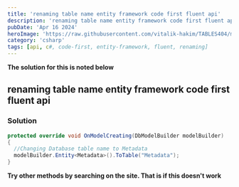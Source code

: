 ```yaml
---
title: 'renaming table name entity framework code first fluent api'
description: 'renaming table name entity framework code first fluent api'
pubDate: 'Apr 16 2024'
heroImage: 'https://raw.githubusercontent.com/vitalik-hakim/TABLES404/main/error_b/c%23.png'
category: 'csharp'
tags: [api, c#, code-first, entity-framework, fluent, renaming]
---
```


**The solution for this is noted below**

## renaming table name entity framework code first fluent api

### Solution

```csharp
protected override void OnModelCreating(DbModelBuilder modelBuilder)
{
  //Changing Database table name to Metadata
  modelBuilder.Entity<Metadata>().ToTable("Metadata");
}
```

**Try other methods by searching on the site. That is if this doesn't work**
